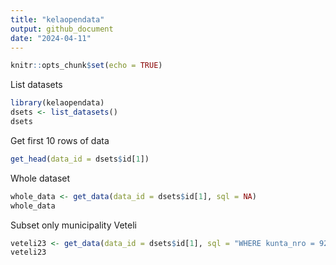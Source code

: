 ```yaml
---
title: "kelaopendata"
output: github_document
date: "2024-04-11"
---
```


```r
knitr::opts_chunk$set(echo = TRUE)
```

List datasets

```r
library(kelaopendata)
dsets <- list_datasets()
dsets
```


Get first 10 rows of data


```r
get_head(data_id = dsets$id[1])
```

Whole dataset


```r
whole_data <- get_data(data_id = dsets$id[1], sql = NA)
whole_data
```


Subset only municipality Veteli

```r
veteli23 <- get_data(data_id = dsets$id[1], sql = "WHERE kunta_nro = 924 AND vuosi = 2023")
veteli23
```


